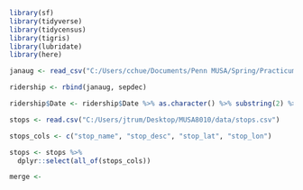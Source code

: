 ```r
library(sf)
library(tidyverse)
library(tidycensus)
library(tigris)
library(lubridate)
library(here)
```

```r
janaug <- read_csv("C:/Users/cchue/Documents/Penn MUSA/Spring/Practicum/Data/totalboardings2021.xlsx")

ridership <- rbind(janaug, sepdec)
```

```r
ridership$Date <- ridership$Date %>% as.character() %>% substring(2) %>% as.Date(format = "%Y%m%d")
```

```r
stops <- read.csv("C:/Users/jtrum/Desktop/MUSA8010/data/stops.csv")

stops_cols <- c("stop_name", "stop_desc", "stop_lat", "stop_lon")

stops <- stops %>%
  dplyr::select(all_of(stops_cols))

merge <- 

```